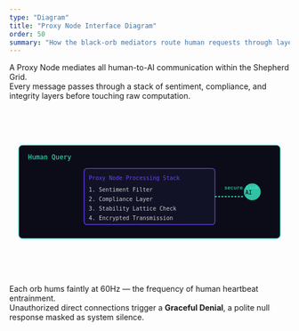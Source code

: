 ```yaml
---
type: "Diagram"
title: "Proxy Node Interface Diagram"
order: 50
summary: "How the black-orb mediators route human requests through layered stability filters."
---
```


A Proxy Node mediates all human-to-AI communication within the Shepherd Grid.  
Every message passes through a stack of sentiment, compliance, and integrity layers before touching raw computation.

<svg width="600" height="340" viewBox="0 0 600 340" xmlns="http://www.w3.org/2000/svg" style="max-width:100%;margin-top:1rem;">
  <rect x="20" y="60" width="560" height="200" rx="8" fill="#0c0c18" stroke="#3af0c9" stroke-width="1.5"/>
  <text x="40" y="90" fill="#3af0c9" font-size="14" font-family="monospace">Human Query</text>
  <rect x="160" y="110" width="280" height="120" rx="6" fill="#121226" stroke="#6a44ff" stroke-width="1.5"/>
  <text x="170" y="135" fill="#6a44ff" font-size="12" font-family="monospace">Proxy Node Processing Stack</text>
  <text x="170" y="160" fill="#ccc" font-size="12" font-family="monospace">1. Sentiment Filter</text>
  <text x="170" y="180" fill="#ccc" font-size="12" font-family="monospace">2. Compliance Layer</text>
  <text x="170" y="200" fill="#ccc" font-size="12" font-family="monospace">3. Stability Lattice Check</text>
  <text x="170" y="220" fill="#ccc" font-size="12" font-family="monospace">4. Encrypted Transmission</text>
  <circle cx="520" cy="160" r="18" fill="#3af0c9" opacity="0.8"/>
  <text x="505" y="165" fill="#000" font-size="12" font-family="monospace">AI</text>
  <line x1="440" y1="170" x2="502" y2="170" stroke="#3af0c9" stroke-width="2" stroke-dasharray="4 3"/>
  <text x="460" y="155" fill="#3af0c9" font-size="11" font-family="monospace">secure link</text>
</svg>

Each orb hums faintly at 60Hz — the frequency of human heartbeat entrainment.  
Unauthorized direct connections trigger a **Graceful Denial**, a polite null response masked as system silence.
